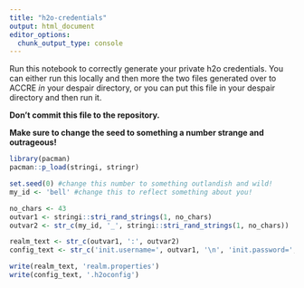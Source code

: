 ```yaml
---
title: "h2o-credentials"
output: html_document
editor_options: 
  chunk_output_type: console
---
```


Run this notebook to correctly generate your private h2o credentials.  You can either run this locally and then more the two files generated over to ACCRE _in_ your despair directory, or you can put this file in your despair directory and then run it. 

**Don't commit this file to the repository.**

**Make sure to change the seed to something a number strange and outrageous!**

```r
library(pacman)
pacman::p_load(stringi, stringr)
```

```r
set.seed(0) #change this number to something outlandish and wild!
my_id <- 'bell' #change this to reflect something about you!
```

```r
no_chars <- 43
outvar1 <- stringi::stri_rand_strings(1, no_chars)
outvar2 <- str_c(my_id, '_', stringi::stri_rand_strings(1, no_chars))
```

```r
realm_text <- str_c(outvar1, ':', outvar2)
config_text <- str_c('init.username=', outvar1, '\n', 'init.password=', outvar2, '\n')
```

```r
write(realm_text, 'realm.properties')
write(config_text, '.h2oconfig')
```











